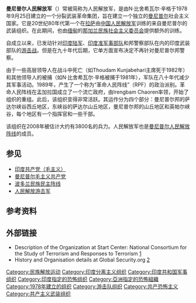 {{infobox war faction
|name= 曼尼普尔人民解放军
|native_name=
|native_name_lang=
|war=
|image=[[File:Bandera_FPRM_Manipur.png|File:Bandera FPRM Manipur.png]]
|caption=曼尼普尔人民解放军军旗
|active=
|ideology=
|leaders=
|clans=
|headquarters= 曼尼普尔
|area=
|strength= 
|partof=
|previous=
|next=
|allies=
|opponents= {{flagicon|India}}被[[印度政府|印度政府]]认定为恐怖组织<ref>{{cite web |url=http://www.nia.gov.in/banned_org.aspx |title=存档副本 |accessdate=2015-08-02  |deadurl=yes |archiveurl=https://web.archive.org/web/20160110115355/http://www.nia.gov.in/banned_org.aspx |archivedate=2016-01-10 }}</ref>
|battles=
|url=
}}

'''曼尼普尔人民解放军'''（{{lang-en|People's Liberation Army of Manipur}}）常被简称为人民解放军，是由N·比舍希瓦尔·辛格于1978年9月25日建立的一个分裂武装革命集团，旨在建立一个独立的[[曼尼普尔|曼尼普尔]]社会主义国家。它是20世纪80年代第一个在[[拉萨|拉萨]]由[[中国人民解放军|中国人民解放军]]训练的来自曼尼普尔的武装组织。在此期间，也由[[缅甸|缅甸]]的[[那加兰民族社会主义委员会|那加兰民族社会主义委员会]]提供额外的训练。

自成立以来，已发动针对[[印度陆军|印度陆军]]、[[印度准军事部队|印度准军事部队]]和邦警察部队在内的印度武装部队的[[游击战|游击战]]。但是在九十年代后期，它单方面宣布决定不再针对曼尼普尔邦警察。

由于一些高层领导人在战斗中死亡（如Thoudam Kunjabehari主席死于1982年）和其他领导人的被捕（如N·比舍希瓦尔·辛格被捕于1981年），军队在八十年代减少其军事活动。1989年，产生了一个称为“革命人民阵线”（RPF）的政治派别。革命人民阵线在孟加拉国成立了一个流亡政府，由Irengbam Chaoren率领，开始了组织的重组。此后，该组织变得非常活跃。其运作分为四个部分：曼尼普尔邦的萨达尔峡谷西丘地区，东峡谷的萨达尔山丘地区，曼尼普尔邦的山丘地区和英帕尔峡谷，每个地区有一个指挥官和一些干部。

该组织在2008年被估计大约有3800名的兵力。人民解放军也是[[曼尼普尔人民解放阵线|曼尼普尔人民解放阵线]]的成员。

== 参见 ==
{{Div col|2}}
* [[印度共产党（毛主义）|印度共产党（毛主义）]]
* [[曼尼普尔毛主义共产党|曼尼普尔毛主义共产党]]
* [[波多兰民族民主阵线|波多兰民族民主阵线]]
* [[人民解放游击军|人民解放游击军]]
{{Div col end}}

==参考资料==
{{Reflist}}

== 外部链接 ==
* Description of the Organization at Start Center: National Consortium for the Study of Terrorism and Responses to Terrorism [http://www.start.umd.edu/gtd/search/Results.aspx?perpetrator=6001] {{Wayback|url=http://www.start.umd.edu/gtd/search/Results.aspx?perpetrator=6001 |date=20131230174123 }}
* History and Organisation details at Global Security.org [http://www.globalsecurity.org/military/world/para/rpf.htm] {{Wayback|url=http://www.globalsecurity.org/military/world/para/rpf.htm |date=20150921081054 }}

{{DEFAULTSORT:M}}
[[Category:民族解放运动|Category:民族解放运动]]
[[Category:印度分离主义组织|Category:印度分离主义组织]]
[[Category:印度共和国军事组织|Category:印度共和国军事组织]]
[[Category:印度指定的恐怖组织|Category:印度指定的恐怖组织]]
[[Category:亞洲指定的恐怖組織|Category:亞洲指定的恐怖組織]]
[[Category:1978年建立的组织|Category:1978年建立的组织]]
[[Category:游击队组织|Category:游击队组织]]
[[Category:共产恐怖主义|Category:共产恐怖主义]]
[[Category:共产主义武装组织|Category:共产主义武装组织]]